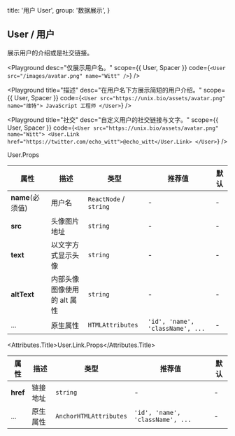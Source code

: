 
  title: '用户 User',
  group: '数据展示',
}

## User / 用户

展示用户的介绍或是社交链接。

<Playground
  desc="仅展示用户名。"
  scope={{ User, Spacer }}
  code={`
<User src="/images/avatar.png" name="Witt" />
`}
/>

<Playground
  title="描述"
  desc="在用户名下方展示简短的用户介绍。"
  scope={{ User, Spacer }}
  code={`
<User src="https://unix.bio/assets/avatar.png" name="维特">
  JavaScript 工程师
</User>
`}
/>

<Playground
  title="社交"
  desc="自定义用户的社交链接与文字。"
  scope={{ User, Spacer }}
  code={`
<User src="https://unix.bio/assets/avatar.png" name="Witt">
  <User.Link href="https://twitter.com/echo_witt">@echo_witt</User.Link>
</User>
`}
/>

<Attributes edit="/pages/en-us/components/user.mdx">
<Attributes.Title>User.Props</Attributes.Title>

| 属性             | 描述                        | 类型                   | 推荐值                           | 默认 |
| ---------------- | --------------------------- | ---------------------- | -------------------------------- | ---- |
| **name**(必须值) | 用户名                      | `ReactNode` / `string` | -                                | -    |
| **src**          | 头像图片地址                | `string`               | -                                | -    |
| **text**         | 以文字方式显示头像          | `string`               | -                                | -    |
| **altText**      | 内部头像图像使用的 alt 属性 | `string`               | -                                | -    |
| ...              | 原生属性                    | `HTMLAttributes`       | `'id', 'name', 'className', ...` | -    |

<Attributes.Title>User.Link.Props</Attributes.Title>

| 属性     | 描述     | 类型                   | 推荐值                           | 默认 |
| -------- | -------- | ---------------------- | -------------------------------- | ---- |
| **href** | 链接地址 | `string`               | -                                | -    |
| ...      | 原生属性 | `AnchorHTMLAttributes` | `'id', 'name', 'className', ...` | -    |

</Attributes>

